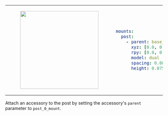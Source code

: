 <table>
<tr>
<td>
<center>
<figure>
    <img src={require("./img/post_dual.png").default} width="250" />
</figure>
</center>
</td>
<td>

```yaml
mounts:
  post:
    - parent: base_link
      xyz: [0.0, 0.0, 0.0]
      rpy: [0.0, 0.0, 0.0]
      model: dual
      spacing: 0.08 # distance between posts
      height: 0.075 # height of post
```
</td>
</tr>
</table>

Attach an accessory to the post by setting the accessory's `parent` parameter to `post_0_mount`.
